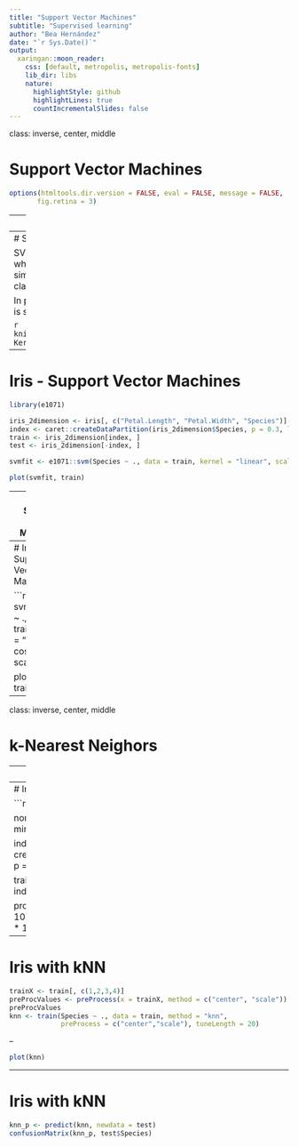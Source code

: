 ```yaml
---
title: "Support Vector Machines"
subtitle: "Supervised learning"
author: "Bea Hernández"
date: "`r Sys.Date()`"
output: 
  xaringan::moon_reader:
    css: [default, metropolis, metropolis-fonts]
    lib_dir: libs
    nature:
      highlightStyle: github
      highlightLines: true
      countIncrementalSlides: false
---
```

class: inverse, center, middle

# Support Vector Machines

```r
options(htmltools.dir.version = FALSE, eval = FALSE, message = FALSE,
       fig.retina = 3)
```

---
# Support Vector Machines

Support vector machines, known better as SVMs, are a machine learning model that use hyperplanes to separate data. To separate and partition our data, we find some kind of plane (or in the cases of two-dimensional data, a line) that separates them and use the vectors that maximize the separation in the data.

```r
knitr::include_graphics('figs/smv.png')
```

---
# Support Vector Machines

SVMs work by employing something called the *kernel trick*: This is a method by which we can **transform** the data for which we are trying to draw a decision boundary, and then **apply a hyperplane** separation on that transformed data. In its simplest form, the kernel trick means transforming data into another dimension that has a clear dividing margin between classes of data.

In practice, this transformation is more or less a **black box** because the feature space can be quite complex, but the idea is still the same.

```r
knitr::include_graphics('https://upload.wikimedia.org/wikipedia/commons/thumb/c/cc/Kernel_trick_idea.svg/1000px-Kernel_trick_idea.svg.png')
```

---
# Iris - Support Vector Machines

```r
library(e1071)

iris_2dimension <- iris[, c("Petal.Length", "Petal.Width", "Species")]
index <- caret::createDataPartition(iris_2dimension$Species, p = 0.3, list = F)
train <- iris_2dimension[index, ]
test <- iris_2dimension[-index, ]

svmfit <- e1071::svm(Species ~ ., data = train, kernel = "linear", scale = T)

plot(svmfit, train)
```

---
# Iris - Support Vector Machines

```r
tuned <- tune(svm, Species ~ ., data = train, kernel = "linear",
              ranges = list(cost = 10^(-3:3)))

summary(tuned)
```

---
# Iris - Support Vector Machines

```r
svmfit <- svm(Species ~ ., data = train, kernel = "linear",
              cost = 0.1, scale = T)

plot(svmfit, train)
```

---
class: inverse, center, middle

# k-Nearest Neighors

---
# kNN

**k-nearest neighbors** (kNN) is a rather simple machine learning algorithm that basically takes all the available cases in our data and predicts a target based on some kind of similarity measure—in this case, distance. We supose **our neighbors to be like us**, so the distance gives us a prediction.

For a **regression** example, the kNN algorithm calculates the *average* of our response variable for the kNNs. The mathematical underpinnings are the same for classification, but tweaked slightly because those are categorical instead of numeric values.

The algorithm is highly unbiased in nature and **makes no prior assumption** of the underlying data. Being simple and effective in nature, it is easy to implement and has gained good popularity Building this algorithm requires time to be invested in data preparation (especially treating the missing data and categorical features) to obtain a robust model.

This model can be used also as a **unsupervised** model, since the distance can be used for clustering without a target variable.

---
# Iris with kNN

```r
library(caret)

nor <-function(x) { (x -min(x))/(max(x)-min(x)) }

index <- createDataPartition(iris$Species, p = 0.7, list=F)

train <- iris[index, ]
test <- iris[-index, ]

prop.table(table(train$Species)) * 100
prop.table(table(iris$Species)) * 100
```

---
# Iris with kNN

```r
trainX <- train[, c(1,2,3,4)]
preProcValues <- preProcess(x = trainX, method = c("center", "scale"))
preProcValues
knn <- train(Species ~ ., data = train, method = "knn", 
             preProcess = c("center","scale"), tuneLength = 20)
```

--

```r
plot(knn)
```

---
# Iris with kNN

```r
knn_p <- predict(knn, newdata = test)
confusionMatrix(knn_p, test$Species)
```